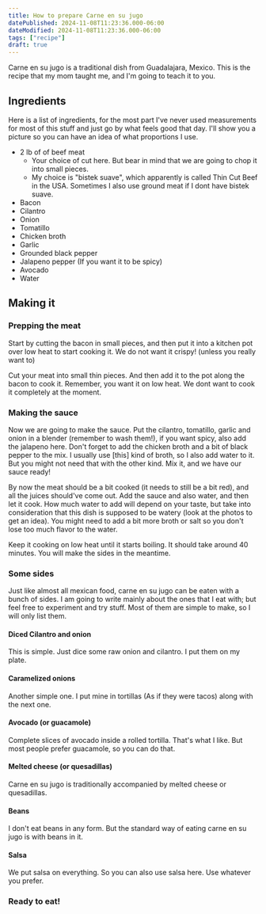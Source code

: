 ```yaml
---
title: How to prepare Carne en su jugo
datePublished: 2024-11-08T11:23:36.000-06:00
dateModified: 2024-11-08T11:23:36.000-06:00
tags: ["recipe"]
draft: true
---
```



Carne en su jugo is a traditional dish from Guadalajara, Mexico. This is the recipe that my mom taught me, and I'm going to teach it to you.

## Ingredients

Here is a list of ingredients, for the most part I've never used measurements for most of this stuff and just go by what feels good that day. I'll show you a picture so you can have an idea of what proportions I use.

-   2 lb of of beef meat
    -   Your choice of cut here. But bear in mind that we are going to chop it into small pieces.
    -   My choice is "bistek suave", which apparently is called Thin Cut Beef in the USA. Sometimes I also use ground meat if I dont have bistek suave.
-   Bacon
-   Cilantro
-   Onion
-   Tomatillo
-   Chicken broth
-   Garlic
-   Grounded black pepper
-   Jalapeno pepper (If you want it to be spicy)
-   Avocado
-   Water


## Making it


### Prepping the meat

Start by cutting the bacon in small pieces, and then put it into a kitchen pot over low heat to start cooking it. We do not want it crispy! (unless you really want to)

Cut your meat into small thin pieces. And then add it to the pot along the bacon to cook it. Remember, you want it on low heat. We dont want to cook it completely at the moment.


### Making the sauce

Now we are going to make the sauce. Put the cilantro, tomatillo, garlic and onion in a blender (remember to wash them!), if you want spicy, also add the jalapeno here. Don't forget to add the chicken broth and a bit of black pepper to the mix.
I usually use [this] kind of broth, so I also add water to it. But you might not need that with the other kind.
Mix it, and we have our sauce ready!

By now the meat should be a bit cooked (it needs to still be a bit red), and all the juices should've come out. Add the sauce and also water, and then let it cook.
How much water to add will depend on your taste, but take into consideration that this dish is supposed to be watery (look at the photos to get an idea). You might need to add a bit more broth or salt so you don't lose too much flavor to the water.

Keep it cooking on low heat until it starts boiling. It should take around 40 minutes. You will make the sides in the meantime.


### Some sides 

Just like almost all mexican food, carne en su jugo can be eaten with a bunch of sides. I am going to write mainly about the ones that I eat with; but feel free to experiment and try stuff. Most of them are simple to make, so I will only list them.

#### Diced Cilantro and onion

This is simple. Just dice some raw onion and cilantro. I put them on my plate.

#### Caramelized onions

Another simple one. I put mine in tortillas (As if they were tacos) along with the next one.

#### Avocado (or guacamole)

Complete slices of avocado inside a rolled tortilla. That's what I like. But most people prefer guacamole, so you can do that.

#### Melted cheese (or quesadillas)

Carne en su jugo is traditionally accompanied by melted cheese or quesadillas. 

#### Beans

I don't eat beans in any form. But the standard way of eating carne en su jugo is with beans in it.  

#### Salsa

We put salsa on everything. So you can also use salsa here. Use whatever you prefer.

### Ready to eat!

